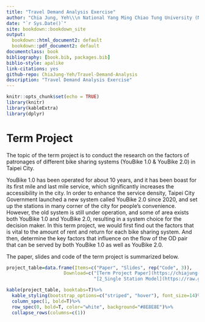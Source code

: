 ```yaml
--- 
title: "Travel Demand Analysis Exercise"
author: "Chia Jung, Yeh\\\n National Yang Ming Chiao Tung University (NYCU), Taiwan"
date: "`r Sys.Date()`"
site: bookdown::bookdown_site
output:
  bookdown::html_document2: default
  bookdown::pdf_document2: default
documentclass: book
bibliography: [book.bib, packages.bib]
biblio-style: apalike
link-citations: yes
github-repo: ChiaJung-Yeh/Travel-Demand-Analysis
description: "Travel Demand Analysis Exercise"
---
```


```r
knitr::opts_chunk$set(echo = TRUE)
library(knitr)
library(kableExtra)
library(dplyr)
```


# **Term Project** {-}  
The topic of the term project is to conduct the research on the factors of patronages of different bike sharing
systems (YouBike 1.0 & YouBike 2.0) in Taipei City.  

YouBike 1.0 has been operated for about 10 years, and it has been boast for its first mile and last mile service, which significantly increases the accessibility in the city. In order to enhance the service density, Taipei City Government launched a new system called YouBike 2.0 since 2020, and set up the stations in many corner of the city for people's convenience. However, the old system is still under operation, and some of area exists both YouBike 1.0 and YouBike 2.0, resulting in a system choice for the decision maker. In this term project, we would first find out the factors that is vital to the amount of rent and return for each bike sharing system. And then, determine the key factors that influence on the flow of the OD pair that can be served by both YouBike 1.0 as well as YouBike 2.0.  

The paper, slides and code of the term project is summarized below.  
  

```r
project_table=data.frame(Items=c("Paper", "Slides", rep("Code", 3)),
                     Download=c("[Term Project Paper](https://chiajung-yeh.github.io/Travel-Demand-Analysis/pdf/Travel%20Demand%20Analysis%20Term%20Project.pdf)", "[Term Project Slides](https://chiajung-yeh.github.io/Travel-Demand-Analysis/slides/Term%20Project.pptx)", "[1_Data Collection](https://raw.githubusercontent.com/ChiaJung-Yeh/Travel-Demand-Analysis/master/code/1_Data%20Collection.R)",
                                "[2_Single Station Model](https://raw.githubusercontent.com/ChiaJung-Yeh/Travel-Demand-Analysis/master/code/2_Single%20Station%20Model.R)", "[3_Pair OD Model](https://raw.githubusercontent.com/ChiaJung-Yeh/Travel-Demand-Analysis/master/code/3_Pair%20OD%20Model.R)"))

kable(project_table, booktabs=T)%>%
  kable_styling(bootstrap_options=c("striped", "hover"), font_size=14)%>%
  column_spec(1, bold=T)%>%
  row_spec(0, bold=T, color="white", background="#8E8E8E")%>%
  collapse_rows(columns=c(1))
```





